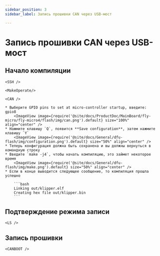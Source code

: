 ```yaml
---
sidebar_position: 3
sidebar_label: Запись прошивки CAN через USB-мост

---
```



# Запись прошивки CAN через USB-мост

## Начало компиляции

    <SSH />

    <MakeOperate/>

    <CAN />

    * Выберите GPIO pins to set at micro-controller startup, введите: gpio8
        <ImageView image={require('@site/docs/ProductDoc/MainBoard/fly-micro/fly-micro4/flash/img/can.png').default} size="100%" align="center" />
    * Нажмите клавишу `Q`, появится **Save configuration**, затем нажмите клавишу `Y`
        <ImageView image={require('@site/docs/General/dfu-flash/img/configuration.png').default} size="50%" align="center" />
    * Теперь конфигурация должна быть сохранена и вы должны вернуться в командную строку
    * Введите `make -j4`, чтобы начать компиляцию, это займет некоторое время
        <ImageView image={require('@site/docs/General/dfu-flash/img/make.png').default} size="50%" align="center" />
    * Если в конце выводится следующее сообщение, то компиляция прошла успешно

        ```bash
        Linking out/klipper.elf
        Creating hex file out/klipper.bin
        ```

## Подтверждение режима записи

    <LS />

## Запись прошивки

    <CANBOOT />